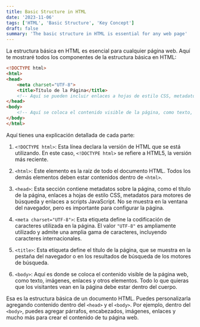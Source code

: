 ```yaml
---
title: Basic Structure in HTML
date: '2023-11-06'
tags: ['HTML', 'Basic Structure', 'Key Concept']
draft: false
summary: 'The basic structure in HTML is essential for any web page'
---
```


La estructura básica en HTML es esencial para cualquier página web. Aquí te mostraré todos los componentes de la estructura básica en HTML:

```html
<!DOCTYPE html>
<html>
<head>
    <meta charset="UTF-8">
    <title>Título de la Página</title>
    <!-- Aquí se pueden incluir enlaces a hojas de estilo CSS, metadatos y scripts -->
</head>
<body>
    <!-- Aquí se coloca el contenido visible de la página, como texto, imágenes, enlaces, etc. -->
</body>
</html>
```

Aquí tienes una explicación detallada de cada parte:

1. `<!DOCTYPE html>`: Esta línea declara la versión de HTML que se está utilizando. En este caso, `<!DOCTYPE html>` se refiere a HTML5, la versión más reciente.

2. `<html>`: Este elemento es la raíz de todo el documento HTML. Todos los demás elementos deben estar contenidos dentro de `<html>`.

3. `<head>`: Esta sección contiene metadatos sobre la página, como el título de la página, enlaces a hojas de estilo CSS, metadatos para motores de búsqueda y enlaces a scripts JavaScript. No se muestra en la ventana del navegador, pero es importante para configurar la página.

4. `<meta charset="UTF-8">`: Esta etiqueta define la codificación de caracteres utilizada en la página. El valor `"UTF-8"` es ampliamente utilizado y admite una amplia gama de caracteres, incluyendo caracteres internacionales.

5. `<title>`: Esta etiqueta define el título de la página, que se muestra en la pestaña del navegador o en los resultados de búsqueda de los motores de búsqueda.

6. `<body>`: Aquí es donde se coloca el contenido visible de la página web, como texto, imágenes, enlaces y otros elementos. Todo lo que quieras que los visitantes vean en la página debe estar dentro del cuerpo.

Esa es la estructura básica de un documento HTML. Puedes personalizarla agregando contenido dentro del `<head>` y el `<body>`. Por ejemplo, dentro del `<body>`, puedes agregar párrafos, encabezados, imágenes, enlaces y mucho más para crear el contenido de tu página web.